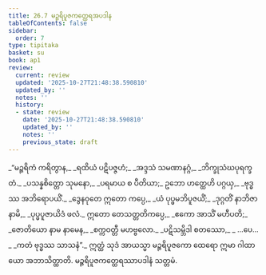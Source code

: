 ```yaml
---
title: 26.7 မဉ္ဇရိပူဇကတ္ထေရအပဒါန
tableOfContents: false
sidebar:
  order: 7
type: tipitaka
basket: su
book: ap1
review:
  current: review
  updated: '2025-10-27T21:48:38.590810'
  updated_by: ''
  notes: ''
  history:
  - state: review
    date: '2025-10-27T21:48:38.590810'
    updated_by: ''
    notes: ''
    previous_state: draft
---
```



<ReviewStatus review={frontmatter.review} showDetails={true} />

<HypothesisAnnotation frontmatter={frontmatter} />

<DynamicBreadcrumb />

<Division number="23" book="ap1" e="ch" v="20" p="257">

<Paragraph number="3128" type="verses" book="ap1">
_“မဉ္ဇရိကံ ကရိတွာန,_  
_ရထိယံ ပဋိပဇ္ဇဟံ;_  
_အဒ္ဒသံ သမဏာနဂ္ဂံ,_  
_ဘိက္ခုသံဃပုရက္ခတံ._  

</Paragraph>

</Division>
<Division number="24" book="ap1" e="ch" v="20" p="257">

<Paragraph number="3129" type="verses" book="ap1">
_ပသန္နစိတ္တော သုမနော,_  
_ပရမာယ စ ပီတိယာ;_  
ဥဘော ဟတ္ထေဟိ ပဂ္ဂယှ,_  
_ဗုဒ္ဓဿ အဘိရောပယိံ._  

</Paragraph>

</Division>
<Division number="25" book="ap1" e="ch" v="20" p="257">

<Paragraph number="3130" type="verses" book="ap1">
_ဒွေနဝုတေ ဣတော ကပ္ပေ,_  
_ယံ ပုပ္ဖမဘိပူဇယိံ;_  
_ဒုဂ္ဂတိံ နာဘိဇာနာမိ,_  
_ပုပ္ဖပူဇာယိဒံ ဖလံ._  

</Paragraph>

</Division>
<Division number="26" book="ap1" e="ch" v="20" p="258">

<Paragraph number="3131" type="verses" book="ap1">
ဣတော တေသတ္တတိကပ္ပေ,_  
_ဧကော အာသိံ မဟီပတိ;_  
_ဇောတိယော နာမ နာမေန,_  
_စက္ကဝတ္တီ မဟဗ္ဗလော._  

</Paragraph>

</Division>
<Division number="27" book="ap1" e="ch" v="20" p="258">

<Paragraph number="3132" type="verses" book="ap1">
_ပဋိသမ္ဘိဒါ စတဿော,_  
_ …ပေ… _  
_ကတံ ဗုဒ္ဓဿ သာသနံ”._  

</Paragraph>

<Paragraph number="3133" book="ap1">
ဣတ္ထံ သုဒံ အာယသ္မာ မဉ္ဇရိပူဇကော ထေရော ဣမာ ဂါထာယော အဘာသိတ္ထာတိ.

</Paragraph>
</Division>

<Paragraph number="3134" type="center" book="ap1">
မဉ္ဇရိပူဇကတ္ထေရဿာပဒါနံ သတ္တမံ.
</Paragraph>